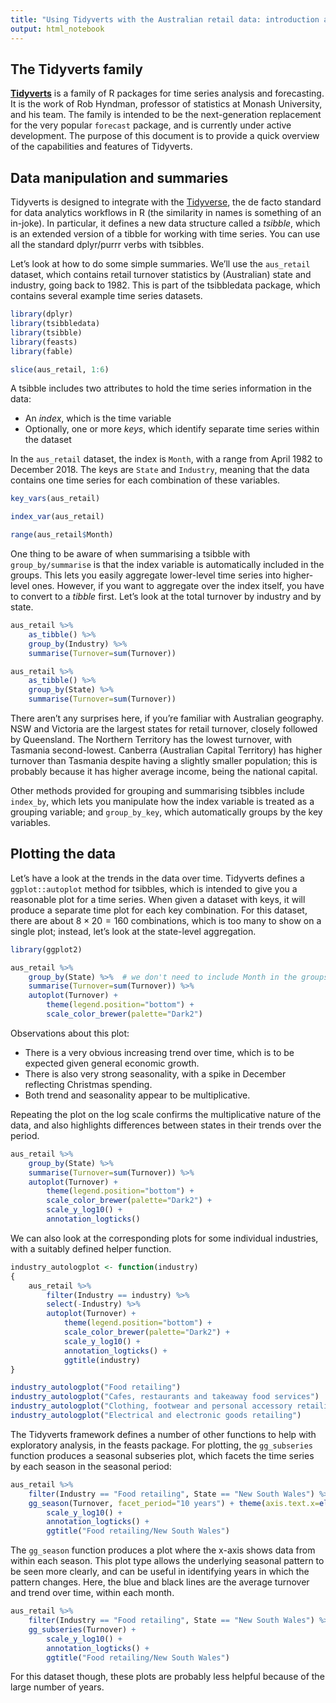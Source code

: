 ```yaml
---
title: "Using Tidyverts with the Australian retail data: introduction and exploration"
output: html_notebook
---
```


## The Tidyverts family

[**Tidyverts**](https://tidyverts.org) is a family of R packages for time series analysis and forecasting. It is the work of Rob Hyndman, professor of statistics at Monash University, and his team. The family is intended to be the next-generation replacement for the very popular `forecast` package, and is currently under active development. The purpose of this document is to provide a quick overview of the capabilities and features of Tidyverts.

## Data manipulation and summaries

Tidyverts is designed to integrate with the [Tidyverse](https://tidyverse.org), the de facto standard for data analytics workflows in R (the similarity in names is something of an in-joke). In particular, it defines a new data structure called a _tsibble_, which is an extended version of a tibble for working with time series. You can use all the standard dplyr/purrr verbs with tsibbles.

Let's look at how to do some simple summaries. We'll use the `aus_retail` dataset, which contains retail turnover statistics by (Australian) state and industry, going back to 1982. This is part of the tsibbledata package, which contains several example time series datasets.

```r
library(dplyr)
library(tsibbledata)
library(tsibble)
library(feasts)
library(fable)

slice(aus_retail, 1:6)
```

A tsibble includes two attributes to hold the time series information in the data:

- An _index_, which is the time variable
- Optionally, one or more _keys_, which identify separate time series within the dataset

In the `aus_retail` dataset, the index is `Month`, with a range from April 1982 to December 2018. The keys are `State` and `Industry`, meaning that the data contains one time series for each combination of these variables.

```r
key_vars(aus_retail)

index_var(aus_retail)

range(aus_retail$Month)
```

One thing to be aware of when summarising a tsibble with `group_by/summarise` is that the index variable is automatically included in the groups. This lets you easily aggregate lower-level time series into higher-level ones. However, if you want to aggregate over the index itself, you have to convert to a _tibble_ first. Let's look at the total turnover by industry and by state. 

```r
aus_retail %>%
    as_tibble() %>%
    group_by(Industry) %>%
    summarise(Turnover=sum(Turnover))

aus_retail %>%
    as_tibble() %>%
    group_by(State) %>%
    summarise(Turnover=sum(Turnover))
```

There aren't any surprises here, if you're familiar with Australian geography. NSW and Victoria are the largest states for retail turnover, closely followed by Queensland. The Northern Territory has the lowest turnover, with Tasmania second-lowest. Canberra (Australian Capital Territory) has higher turnover than Tasmania despite having a slightly smaller population; this is probably because it has higher average income, being the national capital.

Other methods provided for grouping and summarising tsibbles include `index_by`, which lets you manipulate how the index variable is treated as a grouping variable; and `group_by_key`, which automatically groups by the key variables.

## Plotting the data

Let's have a look at the trends in the data over time. Tidyverts defines a `ggplot::autoplot` method for tsibbles, which is intended to give you a reasonable plot for a time series. When given a dataset with keys, it will produce a separate time plot for each key combination. For this dataset, there are about $8 \times 20 = 160$ combinations, which is too many to show on a single plot; instead, let's look at the state-level aggregation.

```r
library(ggplot2)

aus_retail %>%
    group_by(State) %>%  # we don't need to include Month in the groups
    summarise(Turnover=sum(Turnover)) %>%
    autoplot(Turnover) +
        theme(legend.position="bottom") +
        scale_color_brewer(palette="Dark2")
```

Observations about this plot:

- There is a very obvious increasing trend over time, which is to be expected given general economic growth.
- There is also very strong seasonality, with a spike in December reflecting Christmas spending.
- Both trend and seasonality appear to be multiplicative.

Repeating the plot on the log scale confirms the multiplicative nature of the data, and also highlights differences between states in their trends over the period.

```r
aus_retail %>%
    group_by(State) %>%
    summarise(Turnover=sum(Turnover)) %>%
    autoplot(Turnover) +
        theme(legend.position="bottom") +
        scale_color_brewer(palette="Dark2") +
        scale_y_log10() +
        annotation_logticks()
```

We can also look at the corresponding plots for some individual industries, with a suitably defined helper function.

```r
industry_autologplot <- function(industry)
{
    aus_retail %>%
        filter(Industry == industry) %>%
        select(-Industry) %>%
        autoplot(Turnover) +
            theme(legend.position="bottom") +
            scale_color_brewer(palette="Dark2") +
            scale_y_log10() +
            annotation_logticks() +
            ggtitle(industry)
}

industry_autologplot("Food retailing")
industry_autologplot("Cafes, restaurants and takeaway food services")
industry_autologplot("Clothing, footwear and personal accessory retailing")
industry_autologplot("Electrical and electronic goods retailing")
```

The Tidyverts framework defines a number of other functions to help with exploratory analysis, in the feasts package. For plotting, the `gg_subseries` function produces a seasonal subseries plot, which facets the time series by each season in the seasonal period:

```r
aus_retail %>%
    filter(Industry == "Food retailing", State == "New South Wales") %>%
    gg_season(Turnover, facet_period="10 years") + theme(axis.text.x=element_blank()) +
        scale_y_log10() +
        annotation_logticks() +
        ggtitle("Food retailing/New South Wales")
```

The `gg_season` function produces a plot where the x-axis shows data from within each season. This plot type allows the underlying seasonal pattern to be seen more clearly, and can be useful in identifying years in which the pattern changes. Here, the blue and black lines are the average turnover and trend over time, within each month.

```r
aus_retail %>%
    filter(Industry == "Food retailing", State == "New South Wales") %>%
    gg_subseries(Turnover) +
        scale_y_log10() +
        annotation_logticks() +
        ggtitle("Food retailing/New South Wales")
```

For this dataset though, these plots are probably less helpful because of the large number of years.

